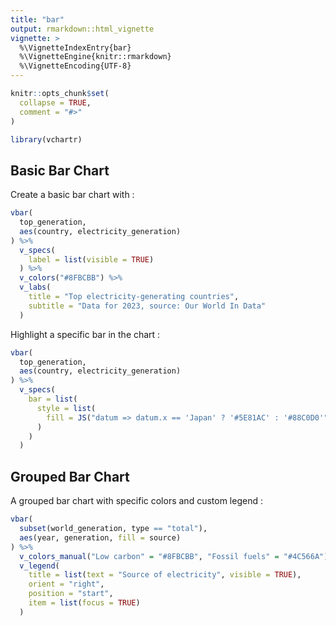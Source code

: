 ```yaml
---
title: "bar"
output: rmarkdown::html_vignette
vignette: >
  %\VignetteIndexEntry{bar}
  %\VignetteEngine{knitr::rmarkdown}
  %\VignetteEncoding{UTF-8}
---
```


```r
knitr::opts_chunk$set(
  collapse = TRUE,
  comment = "#>"
)
```

```r
library(vchartr)
```




## Basic Bar Chart

Create a basic bar chart with :

```r
vbar(
  top_generation,
  aes(country, electricity_generation)
) %>% 
  v_specs(
    label = list(visible = TRUE)
  ) %>% 
  v_colors("#8FBCBB") %>% 
  v_labs(
    title = "Top electricity-generating countries",
    subtitle = "Data for 2023, source: Our World In Data"
  )
```


Highlight a specific bar in the chart :

```r
vbar(
  top_generation,
  aes(country, electricity_generation)
) %>% 
  v_specs(
    bar = list(
      style = list(
        fill = JS("datum => datum.x == 'Japan' ? '#5E81AC' : '#88C0D0'")
      )
    )
  )
```


## Grouped Bar Chart

A grouped bar chart with specific colors and custom legend : 

```r
vbar(
  subset(world_generation, type == "total"),
  aes(year, generation, fill = source)
) %>% 
  v_colors_manual("Low carbon" = "#8FBCBB", "Fossil fuels" = "#4C566A") %>% 
  v_legend(
    title = list(text = "Source of electricity", visible = TRUE),
    orient = "right",
    position = "start",
    item = list(focus = TRUE)
  )
```


